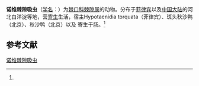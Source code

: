 {{Speciesbox
| name = 诺维棘隙吸虫
| status = 
| status_system = 
| image = 
| genus = Echinochasmus
| species = novalichesensis
| authority = (Tubangui, 1932)<ref name='id10108'>{{cite web| url =http://www.bioinfo.cn/db05/BjdwSpecies.php?action=view&id=10108| title =诺维棘隙吸虫| work =《中国动物物种编目数据库》| publisher =中国科学院微生物研究所| author =中国科学院动物研究所| accessdate =2009-04-16| deadurl =yes| archiveurl =https://web.archive.org/web/20160305060026/http://www.bioinfo.cn/db05/BjdwSpecies.php?action=view&id=10108| archivedate =2016-03-05}}</ref>
}}

'''诺维棘隙吸虫'''（[[学名|学名]]：{{lang|la|''Echinochasmus novalichesensis''}}）为[[棘口科|棘口科]][[棘隙属|棘隙属]]的动物。分布于[[菲律宾|菲律宾]]以及[[中国大陆|中国大陆]]的河北白洋淀等地，营[[寄生|寄生]]生活，宿主Hypotaenidia torquata（菲律宾）、斑头秋沙鸭（北京）、秋沙鸭（北京）以及 寄生于肠。<ref name='id10108'/>

== 参考文献 ==
{{reflist}}

{{Wikispecies|Echinochasmus novalichesensis}}

[[Category:棘隙属|诺维棘隙吸虫]]


{{吸虫小作品}}